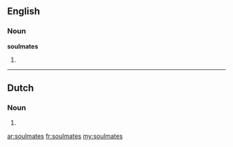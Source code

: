==English==

===Noun===
'''soulmates'''

# {{plural of|[[soulmate]]}}

----

==Dutch==

===Noun===
{{head|nl}}

# {{nl-noun-form-of|pl=1|soulmate}}

[[ar:soulmates]]
[[fr:soulmates]]
[[my:soulmates]]
